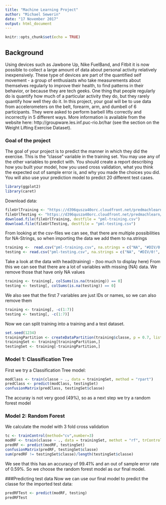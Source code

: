 ```yaml
---
title: "Machine Learning Project"
author: "Michael Sewerin"
date: "17 November 2017"
output: html_document
---
```


```r
knitr::opts_chunk$set(echo = TRUE)
```


## Background

Using devices such as Jawbone Up, Nike FuelBand, and Fitbit it is now possible to collect a large amount of data about personal activity relatively inexpensively. These type of devices are part of the quantified self movement - a group of enthusiasts who take measurements about themselves regularly to improve their health, to find patterns in their behavior, or because they are tech geeks. One thing that people regularly do is quantify how much of a particular activity they do, but they rarely quantify how well they do it. In this project, your goal will be to use data from accelerometers on the belt, forearm, arm, and dumbell of 6 participants. They were asked to perform barbell lifts correctly and incorrectly in 5 different ways. More information is available from the website here: http://groupware.les.inf.puc-rio.br/har (see the section on the Weight Lifting Exercise Dataset).

### Goal of the project
The goal of your project is to predict the manner in which they did the exercise. This is the "classe" variable in the training set. You may use any of the other variables to predict with. You should create a report describing how you built your model, how you used cross validation, what you think the expected out of sample error is, and why you made the choices you did. You will also use your prediction model to predict 20 different test cases.


```r
library(ggplot2)
library(caret)
```

Download data:
```r
fileUrlTraining <- "https://d396qusza40orc.cloudfront.net/predmachlearn/pml-training.csv"
fileUrlTesting <- "https://d396qusza40orc.cloudfront.net/predmachlearn/pml-testing.csv"
download.file(fileUrlTraining, destfile = "pml-training.csv")
download.file(fileUrlTesting, destfile = "pml-testing.csv")
```

From looking at the csv-files we can see, that there are multiple possibilities for NA-Strings, so when importing the data we add them to na.strings

```r
training <-  read.csv("pml-training.csv", na.strings = c("NA", "#DIV/0!", ""))
testing <- read.csv("pml-testing.csv", na.strings = c("NA", "#DIV/0!", ""))
```

Take a look at the data with head(training) - (too much to display here)
From this we can see that there are a lot of variables with missing (NA) data. We remove those that have only NA values
```r
training <- training[, colSums(is.na(training)) == 0]
testing <- testing[, colSums(is.na(testing)) == 0]
```

We also see that the first 7 variables are just IDs or names, so we can also remove them
```r
training <- training[, -c(1:7)]
testing <- testing[, -c(1:7)]
```

Now we can split training into a training and a test dataset.
```r
set.seed(1234)
trainingPartition <- createDataPartition(training$classe, p = 0.7, list = FALSE)
trainingSet <- training[trainingPartition,]
testingSet <- training[-trainingPartition,]
```

### Model 1: Classification Tree
First we try a Classification Tree model:
```r
modClass <- train(classe ~ ., data = trainingSet, method = "rpart")
predClass <- predict(modClass, testingSet)
confusionMatrix(predClass, testingSet$classe)
```

The accuray is not very good (49%), so as a next step we try a random forest model

### Model 2: Random Forest

We calculate the model with 3 fold cross validation
```r
tc <- trainControl(method="cv",number=3)
modRF <- train(classe ~ ., data = trainingSet, methot = "rf", trControl = tc)
predRF <- predict(modRF, testingSet)
confusionMatrix(predRF, testingSet$classe)
sum(predRF != testingSet$classe)/length(testingSet$classe)
```

We see that this has an accuracy of 99.41% and an out of sample error rate of 0.59%. So we choose the random forest model as our final model.

###Predicting test data
Now we can use our final model to predict the classe for the imported test data:
```r
predRFTest <- predict(modRF, testing)
predRFTest
```